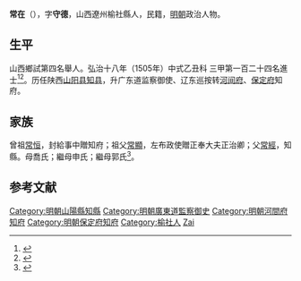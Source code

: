 {{明清人物信息框
| 姓名 = 常在
| 原名 =
| 圖片名稱= 
| 圖片大小 =
| 圖片說明 = 
| 最高職務 =
| 國家 = 大明 
| 爵位 =
| 籍貫 = 山西遼州榆社縣
| 族裔 = 
| 字號 = 
| 諡號 =
| 出生日期 = 生年不詳
| 出生地點 = <!---山西遼州榆社縣--->
| 逝世日期 = 卒年不詳 
| 逝世地點 =
| 墓葬 =
| 配偶 = 
| 親屬 = 
| 出身 =
* 弘治十八年乙丑科同進士出身
| 經歷 =
| 著作 =  
}}
'''常在'''（{{bd|？||？|catIdx=}}），字'''守德'''，山西遼州榆社縣人，民籍，[[明朝|明朝]]政治人物。

== 生平 ==
山西鄉試第四名舉人。弘治十八年（1505年）中式乙丑科<!---會試第二百五十九名--->三甲第一百二十四名進士<ref>{{Cite book|title=《皇明贡举考》卷五|last=（明）[[张朝瑞|张朝瑞]]|first=|publisher=《续修四库全书》史部第828册|year=|isbn=|location=|pages=}}</ref><ref>{{Cite book|title=贡举志五种 上|last=鲁小俊，江俊伟著|first=|publisher=武汉：武汉大学出版社|year=2009|isbn=978-7-307-07043-1|location=|pages=}}</ref>。历任陕西[[山阳县|山阳县]][[知县|知县]]，升广东道监察御使、辽东巡按转[[河间府|河间府]]、[[保定府|保定府]]知府。

== 家族 ==
曾祖[[常恒|常恒]]，封給事中贈知府；祖父[[常顯|常顯]]，左布政使贈正奉大夫正治卿；父[[常經|常經]]，知縣。母喬氏；繼母申氏；繼母郭氏<ref>{{Cite book|title=天一阁藏明代科举录选刊 登科录 点校本|last=龚延明主编|first=|publisher=宁波出版社|year=2016|isbn=978-7-5526-2320-8|location=宁波|pages=|quote=《天一閣藏明代科舉錄選刊.登科錄》之《弘治十八年進士登科錄》}}</ref>。

==参考文献==
{{reflist}}

{{start box}}
{{s-off}}
{{s-before|[[王光_(正德進士)|王光]]}}
{{s-title|明朝保定府知府|嘉靖年間}}
{{s-after|[[趙福|趙福]]}}
{{end box}}

{{弘治十八年乙丑科殿試金榜}}

{{DEFAULTSORT:Chang常}}
[[Category:明朝山陽縣知縣|Category:明朝山陽縣知縣]]
[[Category:明朝廣東道監察御史|Category:明朝廣東道監察御史]]
[[Category:明朝河間府知府|Category:明朝河間府知府]]
[[Category:明朝保定府知府|Category:明朝保定府知府]]
[[Category:榆社人|Category:榆社人]]
[[Category:常姓|Zai]]